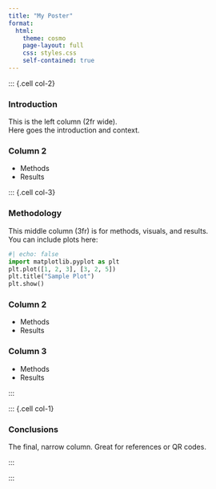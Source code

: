```yaml
---
title: "My Poster"
format:
  html:
    theme: cosmo
    page-layout: full
    css: styles.css
    self-contained: true
---
```


::: {.poster-grid}

::: {.cell col-2}

### Introduction

This is the left column (2fr wide).  
Here goes the introduction and context.

### Column 2

- Methods
- Results

:::

::: {.cell col-3}

### Methodology

This middle column (3fr) is for methods, visuals, and results.  
You can include plots here:

```python
#| echo: false
import matplotlib.pyplot as plt
plt.plot([1, 2, 3], [3, 2, 5])
plt.title("Sample Plot")
plt.show()
```

### Column 2

- Methods
- Results

### Column 3

- Methods
- Results

:::

::: {.cell col-1}

### Conclusions

The final, narrow column. Great for references or QR codes.

:::

:::

